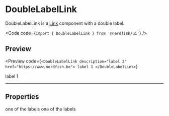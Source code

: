
# DoubleLabelLink

DoubleLabelLink is a [Link](/link) component with a double label.

<Code code={`import { DoubleLabelLink } from '@nerdfish/ui'`} />

## Preview

<Preview
  code={`<DoubleLabelLink description="label 2" href="https://www.nerdfish.be">
  label 1
</DoubleLabelLink>`}
>
  <div className="space-y-2">
    <DoubleLabelLink description="label 2" href="https://www.nerdfish.be">
      label 1
    </DoubleLabelLink>
  </div>
</Preview>

---

## Properties

<Properties>
  <Property name="description" type="string">
    one of the labels
  </Property>
  <Property name="children" type="string">
    one of the labels
  </Property>
</Properties>
